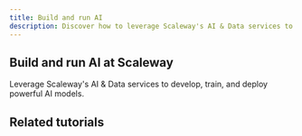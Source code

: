 ```yaml
---
title: Build and run AI
description: Discover how to leverage Scaleway's AI & Data services to develop, train, and deploy powerful AI models.
---
```


## Build and run AI at Scaleway
Leverage Scaleway's AI & Data services to develop, train, and deploy powerful AI models.

<Grid>
    <SummaryCard
        title="Placeholder"
        icon="rocket"
        description="Placeholder"
        label="Read more"
        url="/use-cases/"
    />
    <SummaryCard
        title="Placeholder"
        icon="rocket"
        description="Placeholder"
        label="Read more"
        url="/use-cases/"
    />
</Grid>

## Related tutorials

<UseCaseList category="build-and-run-ai" />